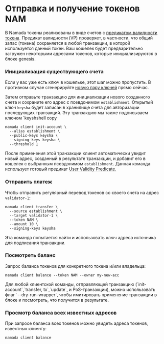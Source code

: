 
# Отправка и получение токенов NAM

В Namada токены реализованы в виде счетов с [предикатом валидности токена](https://github.com/anoma/namada/blob/9b67281e359ebff5467cad57c866fbcf91eb80c8/shared/src/ledger/native\_vp/multitoken.rs#L30). 
Предикат валидности (VP) проверяет, в частности, что общий запас (токена) сохраняется в любой транзакции, в которой используется данный токен. Ваш кошелек будет предварительно загружен некоторыми адресами токенов, которые инициализируются в блоке genesis.

### Инициализация существующего счета

Если у вас уже есть ключ в кошельке, этот шаг можно пропустить. В противном случае сгенерируйте [новую пару ключей](../transparent-accounts.mdx#generate-a-keypair) прямо сейчас.

Затем отправьте транзакцию для инициализации нового созданного счета и сохраните его адрес с псевдонимом `establishment`. Открытый ключ `keysha` будет записан в хранилище счета для авторизации последующих транзакций. Эту транзакцию мы также подписываем ключом `keyshshell copy
```shell copy
namada client init-account \
  --alias establishment \
  --public-keys keysha \
  --signing-keys keysha \
  --threshold 1
```

После применения этой транзакции клиент автоматически увидит новый адрес, созданный в результате транзакции, и добавит его в кошелек с выбранным псевдонимом `establishment`.
 Данная команда использует готовый предикат [User Validity Predicate.](https://github.com/anoma/namada/blob/main/wasm/wasm\_source/src/vp\_user.rs)

### Отправить платеж

Чтобы отправить регулярный перевод токенов со своего счета на адрес `validator-1`:

```shell copy
namada client transfer \
  --source establishment \
  --target validator-1 \
  --token NAM \
  --amount 10 \
  --signing-keys keysha
```

Эта команда попытается найти и использовать ключ адреса источника для подписания транзакции.

### Посмотреть баланс

Запрос баланса токенов для конкретного токена и/или владельца:

```shell copy
namada client balance --token NAM --owner my-new-acc
```

<Callout type="info">
Для любой клиентской команды, отправляющей транзакцию (`init-account`,`transfer, tx`,`update`, и PoS-транзакции), можно использовать флаг `--dry-run-wrapper`, чтобы имитировать применение транзакции в блоке и посмотреть, что получится в результате.
</Callout>

### Просмотр баланса всех известных адресов

При запросе баланса всех токенов можно увидеть адреса токенов, известных клиенту:

```shell copy
namada client balance
```